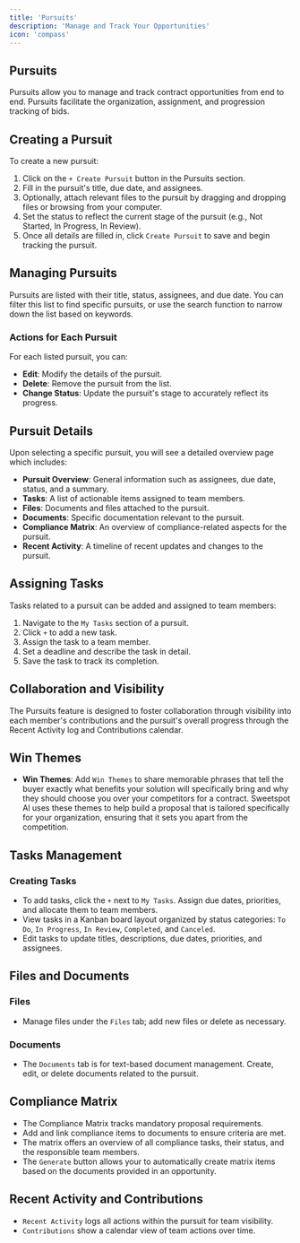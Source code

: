 ```yaml
---
title: 'Pursuits'
description: 'Manage and Track Your Opportunities'
icon: 'compass'
---
```


## Pursuits
Pursuits allow you to manage and track contract opportunities from end to end. Pursuits facilitate the organization, assignment, and progression tracking of bids.

## Creating a Pursuit
To create a new pursuit:
1. Click on the `+ Create Pursuit` button in the Pursuits section.
2. Fill in the pursuit's title, due date, and assignees.
3. Optionally, attach relevant files to the pursuit by dragging and dropping files or browsing from your computer.
4. Set the status to reflect the current stage of the pursuit (e.g., Not Started, In Progress, In Review).
5. Once all details are filled in, click `Create Pursuit` to save and begin tracking the pursuit.

## Managing Pursuits
Pursuits are listed with their title, status, assignees, and due date. You can filter this list to find specific pursuits, or use the search function to narrow down the list based on keywords.

### Actions for Each Pursuit
For each listed pursuit, you can:
- **Edit**: Modify the details of the pursuit.
- **Delete**: Remove the pursuit from the list.
- **Change Status**: Update the pursuit's stage to accurately reflect its progress.

## Pursuit Details
Upon selecting a specific pursuit, you will see a detailed overview page which includes:
- **Pursuit Overview**: General information such as assignees, due date, status, and a summary.
- **Tasks**: A list of actionable items assigned to team members.
- **Files**: Documents and files attached to the pursuit.
- **Documents**: Specific documentation relevant to the pursuit.
- **Compliance Matrix**: An overview of compliance-related aspects for the pursuit.
- **Recent Activity**: A timeline of recent updates and changes to the pursuit.

## Assigning Tasks
Tasks related to a pursuit can be added and assigned to team members:
1. Navigate to the `My Tasks` section of a pursuit.
2. Click `+` to add a new task.
3. Assign the task to a team member.
4. Set a deadline and describe the task in detail.
5. Save the task to track its completion.

## Collaboration and Visibility
The Pursuits feature is designed to foster collaboration through visibility into each member's contributions and the pursuit's overall progress through the Recent Activity log and Contributions calendar.

## Win Themes
- **Win Themes**: Add `Win Themes` to share memorable phrases that tell the buyer exactly what benefits your solution will specifically bring and why they should choose you over your competitors for a contract. Sweetspot Al uses these themes to help build a proposal that is tailored specifically for your organization, ensuring that it sets you apart from the competition.

## Tasks Management
### Creating Tasks
- To add tasks, click the `+` next to `My Tasks`. Assign due dates, priorities, and allocate them to team members.
- View tasks in a Kanban board layout organized by status categories: `To Do`, `In Progress`, `In Review`, `Completed`, and `Canceled`.
- Edit tasks to update titles, descriptions, due dates, priorities, and assignees.

## Files and Documents
### Files
- Manage files under the `Files` tab; add new files or delete as necessary.

### Documents
- The `Documents` tab is for text-based document management. Create, edit, or delete documents related to the pursuit.

## Compliance Matrix
- The Compliance Matrix tracks mandatory proposal requirements.
- Add and link compliance items to documents to ensure criteria are met.
- The matrix offers an overview of all compliance tasks, their status, and the responsible team members.
- The `Generate` button allows your to automatically create matrix items based on the documents provided in an opportunity.

## Recent Activity and Contributions
- `Recent Activity` logs all actions within the pursuit for team visibility.
- `Contributions` show a calendar view of team actions over time.

